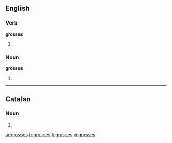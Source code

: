 ==English==

===Verb===
'''grosses'''
# {{third-person singular of|[[gross]]}}

===Noun===
'''grosses'''
# {{plural of|[[gross]]}}

----

==Catalan==

===Noun===
{{ca-noun-form|f|p}}
# {{ca-plural of|grossa}}

[[ar:grosses]]
[[fr:grosses]]
[[fi:grosses]]
[[vi:grosses]]